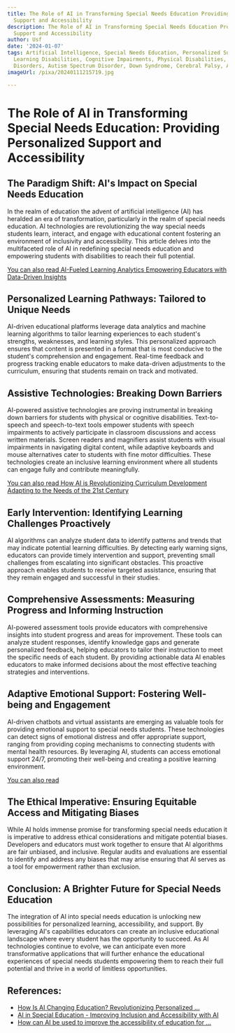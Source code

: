 ```yaml
---
title: The Role of AI in Transforming Special Needs Education Providing Personalized
  Support and Accessibility
description: The Role of AI in Transforming Special Needs Education Providing Personalized
  Support and Accessibility
author: Usf
date: '2024-01-07'
tags: Artificial Intelligence, Special Needs Education, Personalized Support, Accessibility,
  Learning Disabilities, Cognitive Impairments, Physical Disabilities, Communication
  Disorders, Autism Spectrum Disorder, Down Syndrome, Cerebral Palsy, Assistive Technology
imageUrl: /pixa/20240111215719.jpg

---
```

# The Role of AI in Transforming Special Needs  Education: Providing  Personalized Support and  Accessibility

## The Paradigm Shift: AI's Impact on Special  Needs Education

In the realm of  education the advent of artificial intelligence (AI) has heralded an era of transformation, particularly in the realm of special needs  education. AI technologies are revolutionizing the way special needs students learn, interact, and engage with educational content fostering an environment of inclusivity and accessibility. This article delves into  the multifaceted role of  AI in redefining special needs education and empowering students with disabilities  to reach their  full potential.

[You  can also read AI-Fueled Learning  Analytics Empowering Educators with Data-Driven Insights](AI-Fueled%20Learning%20Analytics%20Empowering%20Educators%20with%20Data-Driven%20Insights)


## Personalized  Learning Pathways: Tailored to Unique Needs

AI-driven educational platforms leverage data analytics and machine learning algorithms to  tailor  learning experiences to each student's  strengths, weaknesses, and learning  styles. This personalized approach  ensures that content is presented in a format  that is most conducive  to the student's comprehension and engagement. Real-time feedback and progress tracking enable educators to make  data-driven adjustments to the curriculum, ensuring that students remain on track  and motivated.

## Assistive Technologies: Breaking  Down Barriers

AI-powered  assistive technologies are proving  instrumental in breaking down barriers for students with physical or cognitive disabilities. Text-to-speech and speech-to-text tools empower students with speech impairments to actively participate in classroom discussions and access written materials.  Screen readers and magnifiers assist  students with visual impairments in navigating digital  content, while adaptive keyboards and mouse alternatives cater to students  with fine motor difficulties. These technologies  create an inclusive learning  environment where all students can engage fully  and contribute meaningfully.

[You can also read How AI is Revolutionizing Curriculum Development  Adapting to the Needs of the 21st Century](How%20AI%20is%20Revolutionizing%20Curriculum%20Development%20Adapting%20to%20the%20Needs%20of%20the%2021st%20Century)


## Early Intervention: Identifying Learning Challenges Proactively

AI  algorithms  can analyze student data to identify patterns and trends that may indicate potential learning difficulties. By detecting early warning signs, educators can provide timely intervention and support, preventing small challenges from escalating into significant obstacles. This proactive approach enables students to receive targeted assistance, ensuring that they remain  engaged and successful in their studies.

##  Comprehensive Assessments: Measuring Progress and Informing Instruction

AI-powered assessment  tools provide educators with comprehensive insights into  student progress and areas for improvement. These  tools can analyze student responses, identify knowledge gaps and generate personalized feedback, helping educators to tailor their instruction to meet the specific  needs of each student. By providing actionable data  AI enables educators to make informed decisions about the most effective teaching strategies and interventions.

## Adaptive Emotional Support: Fostering Well-being and Engagement

AI-driven chatbots and virtual assistants are emerging as valuable  tools for providing emotional support to special needs students. These technologies can detect  signs  of emotional distress and offer appropriate  support, ranging from providing coping mechanisms to connecting students with mental health resources. By leveraging AI, students can access emotional  support 24/7, promoting their well-being and creating a positive learning  environment.

[You can also read  ]()


## The Ethical Imperative: Ensuring Equitable Access and Mitigating Biases

While AI holds  immense  promise  for transforming special needs education it  is imperative to address ethical considerations and mitigate potential biases. Developers and educators must work together to ensure that AI algorithms are fair unbiased, and inclusive. Regular audits  and  evaluations are essential to identify and address any biases that may arise ensuring that AI serves as a tool for empowerment rather than exclusion.

## Conclusion: A Brighter Future for Special Needs Education

The integration of AI into special needs education is unlocking new possibilities for personalized learning, accessibility, and support. By leveraging  AI's  capabilities educators can create an inclusive educational  landscape where every student has the opportunity to succeed. As AI technologies continue to evolve, we  can anticipate even more transformative applications that will further enhance the  educational experiences of special needs students  empowering them to reach their full potential and thrive in a  world of limitless opportunities.

## References:
- [How Is AI Changing Education? Revolutionizing Personalized ...](https://www.graygroupintl.com/blog/how-is-ai-changing-education)
- [AI in Special Education - Improving Inclusion and Accessibility with AI](https://www.perfectessaywriter.ai/blog/ai-in-special-education)
- [How can AI be used to improve the accessibility of education for ...](https://www.quora.com/How-can-AI-be-used-to-improve-the-accessibility-of-education-for-students-with-disabilities)
